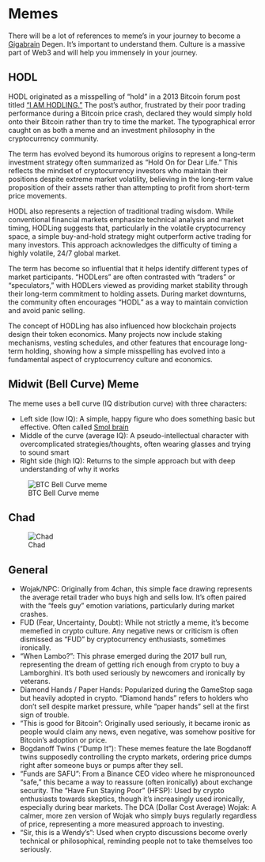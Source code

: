 # Memes
There will be a lot of references to meme's in your journey to become a [Gigabrain](./terms.qmd#gigabrain) Degen. It's important to understand them. Culture is a massive part of Web3 and will help you immensely in your journey. 

## HODL
HODL originated as a misspelling of "hold" in a 2013 Bitcoin forum post titled ["I AM HODLING."](https://bitcointalk.org/index.php?topic=375643.0) The post's author, frustrated by their poor trading performance during a Bitcoin price crash, declared they would simply hold onto their Bitcoin rather than try to time the market. The typographical error caught on as both a meme and an investment philosophy in the cryptocurrency community.

The term has evolved beyond its humorous origins to represent a long-term investment strategy often summarized as "Hold On for Dear Life." This reflects the mindset of cryptocurrency investors who maintain their positions despite extreme market volatility, believing in the long-term value proposition of their assets rather than attempting to profit from short-term price movements.

HODL also represents a rejection of traditional trading wisdom. While conventional financial markets emphasize technical analysis and market timing, HODLing suggests that, particularly in the volatile cryptocurrency space, a simple buy-and-hold strategy might outperform active trading for many investors. This approach acknowledges the difficulty of timing a highly volatile, 24/7 global market.

The term has become so influential that it helps identify different types of market participants. "HODLers" are often contrasted with "traders" or "speculators," with HODLers viewed as providing market stability through their long-term commitment to holding assets. During market downturns, the community often encourages "HODL" as a way to maintain conviction and avoid panic selling.

The concept of HODLing has also influenced how blockchain projects design their token economics. Many projects now include staking mechanisms, vesting schedules, and other features that encourage long-term holding, showing how a simple misspelling has evolved into a fundamental aspect of cryptocurrency culture and economics.

## Midwit (Bell Curve) Meme
The meme uses a bell curve (IQ distribution curve) with three characters:

* Left side (low IQ): A simple, happy figure who does something basic but effective. Often called [Smol brain](./terms.qmd#smol-brain)
* Middle of the curve (average IQ): A pseudo-intellectual character with overcomplicated strategies/thoughts, often wearing glasses and trying to sound smart
* Right side (high IQ): Returns to the simple approach but with deep understanding of why it works

![BTC Bell Curve meme](../../images/memes/bellcurve.jpg)

## Chad

![Chad](../../images/memes/chad.png)

## General 
* Wojak/NPC: Originally from 4chan, this simple face drawing represents the average retail trader who buys high and sells low. It's often paired with the "feels guy" emotion variations, particularly during market crashes.
* FUD (Fear, Uncertainty, Doubt): While not strictly a meme, it's become memefied in crypto culture. Any negative news or criticism is often dismissed as "FUD" by cryptocurrency enthusiasts, sometimes ironically.
* "When Lambo?": This phrase emerged during the 2017 bull run, representing the dream of getting rich enough from crypto to buy a Lamborghini. It's both used seriously by newcomers and ironically by veterans.
* Diamond Hands / Paper Hands: Popularized during the GameStop saga but heavily adopted in crypto. "Diamond hands" refers to holders who don't sell despite market pressure, while "paper hands" sell at the first sign of trouble.
* "This is good for Bitcoin": Originally used seriously, it became ironic as people would claim any news, even negative, was somehow positive for Bitcoin's adoption or price.
* Bogdanoff Twins ("Dump It"): These memes feature the late Bogdanoff twins supposedly controlling the crypto markets, ordering price dumps right after someone buys or pumps after they sell.
* "Funds are SAFU": From a Binance CEO video where he mispronounced "safe," this became a way to reassure (often ironically) about exchange security.
The "Have Fun Staying Poor" (HFSP): Used by crypto enthusiasts towards skeptics, though it's increasingly used ironically, especially during bear markets.
The DCA (Dollar Cost Average) Wojak: A calmer, more zen version of Wojak who simply buys regularly regardless of price, representing a more measured approach to investing.
* "Sir, this is a Wendy's": Used when crypto discussions become overly technical or philosophical, reminding people not to take themselves too seriously.